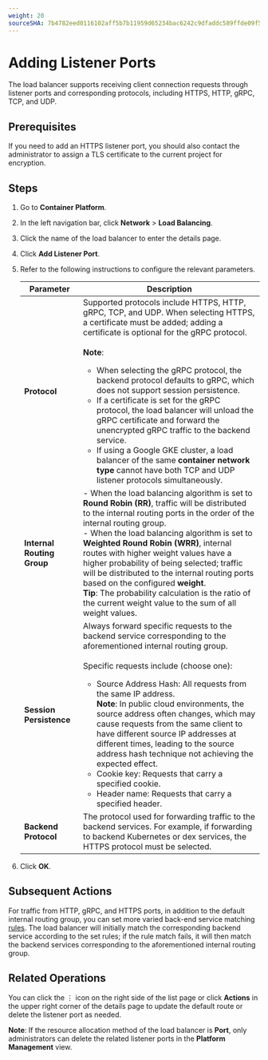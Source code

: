 ```yaml
---
weight: 20
sourceSHA: 7b4782eed0116102aff5b7b11959d65234bac6242c9dfaddc589ffde09f5b4a0
---
```


# Adding Listener Ports

The load balancer supports receiving client connection requests through listener ports and corresponding protocols, including HTTPS, HTTP, gRPC, TCP, and UDP.

## Prerequisites

If you need to add an HTTPS listener port, you should also contact the administrator to assign a TLS certificate to the current project for encryption.

## Steps

1. Go to **Container Platform**.

2. In the left navigation bar, click **Network** > **Load Balancing**.

3. Click the name of the load balancer to enter the details page.

4. Click **Add Listener Port**.

5. Refer to the following instructions to configure the relevant parameters.

   | Parameter        | Description                                                                                                                                                                                                                                                                                           |
   | ----------- | -------------------------------------------------------------------------------------------------------------------------------------------------------------------------------------------------------------------------------------------------------------------------------------------- |
   | **Protocol**    | Supported protocols include HTTPS, HTTP, gRPC, TCP, and UDP. When selecting HTTPS, a certificate must be added; adding a certificate is optional for the gRPC protocol. <br /><br />**Note**: <br /><ul><li>When selecting the gRPC protocol, the backend protocol defaults to gRPC, which does not support session persistence.</li><li>If a certificate is set for the gRPC protocol, the load balancer will unload the gRPC certificate and forward the unencrypted gRPC traffic to the backend service.</li><li>If using a Google GKE cluster, a load balancer of the same **container network type** cannot have both TCP and UDP listener protocols simultaneously.</li></ul> |
   | **Internal Routing Group** | - When the load balancing algorithm is set to **Round Robin (RR)**, traffic will be distributed to the internal routing ports in the order of the internal routing group. <br />- When the load balancing algorithm is set to **Weighted Round Robin (WRR)**, internal routes with higher weight values have a higher probability of being selected; traffic will be distributed to the internal routing ports based on the configured **weight**. <br />**Tip**: The probability calculation is the ratio of the current weight value to the sum of all weight values.                                                                                                                                                              |
   | **Session Persistence**  | Always forward specific requests to the backend service corresponding to the aforementioned internal routing group. <br /><br />Specific requests include (choose one):<ul><li>Source Address Hash: All requests from the same IP address. <br />**Note**: In public cloud environments, the source address often changes, which may cause requests from the same client to have different source IP addresses at different times, leading to the source address hash technique not achieving the expected effect.</li><li>Cookie key: Requests that carry a specified cookie.</li><li>Header name: Requests that carry a specified header.</li></ul>                            |
   | **Backend Protocol**  | The protocol used for forwarding traffic to the backend services. For example, if forwarding to backend Kubernetes or dex services, the HTTPS protocol must be selected.                                                                                                                                                                                                                               |

6. Click **OK**.

## Subsequent Actions

For traffic from HTTP, gRPC, and HTTPS ports, in addition to the default internal routing group, you can set more varied back-end service matching [rules](./add_rule.mdx). The load balancer will initially match the corresponding backend service according to the set rules; if the rule match fails, it will then match the backend services corresponding to the aforementioned internal routing group.

## Related Operations

You can click the ⋮ icon on the right side of the list page or click **Actions** in the upper right corner of the details page to update the default route or delete the listener port as needed.

**Note**: If the resource allocation method of the load balancer is **Port**, only administrators can delete the related listener ports in the **Platform Management** view.

